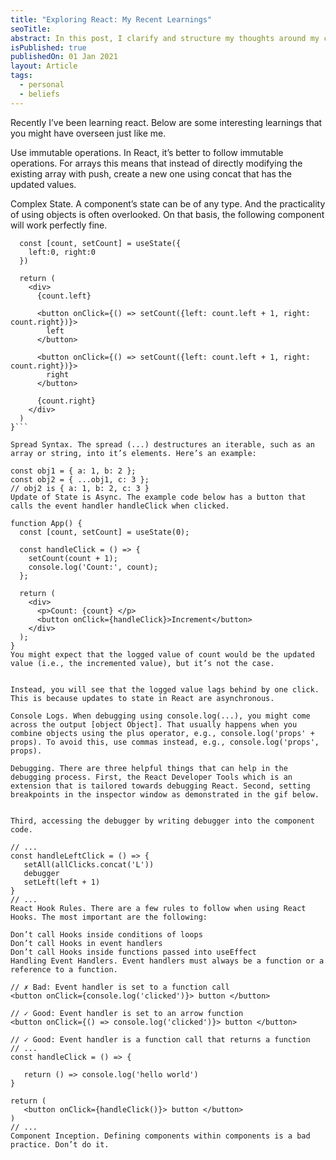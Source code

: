 ```yaml
---
title: "Exploring React: My Recent Learnings"
seoTitle: 
abstract: In this post, I clarify and structure my thoughts around my core beliefs.
isPublished: true
publishedOn: 01 Jan 2021
layout: Article
tags:
  - personal
  - beliefs
---
```



Recently I’ve been learning react. Below are some interesting learnings that you might have overseen just like me.

Use immutable operations. In React, it’s better to follow immutable operations. For arrays this means that instead of directly modifying the existing array with push, create a new one using concat that has the updated values.

Complex State. A component’s state can be of any type. And the practicality of using objects is often overlooked. On that basis, the following component will work perfectly fine.

```const App = () => {
  const [count, setCount] = useState({
    left:0, right:0
  })

  return (
    <div>
      {count.left}

      <button onClick={() => setCount({left: count.left + 1, right: count.right})}>
        left
      </button>

      <button onClick={() => setCount({left: count.left + 1, right: count.right})}>
        right
      </button>

      {count.right}
    </div>
  )
}```

Spread Syntax. The spread (...) destructures an iterable, such as an array or string, into it’s elements. Here’s an example:

const obj1 = { a: 1, b: 2 };
const obj2 = { ...obj1, c: 3 };
// obj2 is { a: 1, b: 2, c: 3 }
Update of State is Async. The example code below has a button that calls the event handler handleClick when clicked.

function App() {
  const [count, setCount] = useState(0);

  const handleClick = () => {
    setCount(count + 1);
    console.log('Count:', count);
  };

  return (
    <div>
      <p>Count: {count} </p>
      <button onClick={handleClick}>Increment</button>
    </div>
  );
}
You might expect that the logged value of count would be the updated value (i.e., the incremented value), but it’s not the case.


Instead, you will see that the logged value lags behind by one click. This is because updates to state in React are asynchronous.

Console Logs. When debugging using console.log(...), you might come across the output [object Object]. That usually happens when you combine objects using the plus operator, e.g., console.log('props' + props). To avoid this, use commas instead, e.g., console.log('props', props).

Debugging. There are three helpful things that can help in the debugging process. First, the React Developer Tools which is an extension that is tailored towards debugging React. Second, setting breakpoints in the inspector window as demonstrated in the gif below.


Third, accessing the debugger by writing debugger into the component code.

// ...
const handleLeftClick = () => {
   setAll(allClicks.concat('L'))
   debugger
   setLeft(left + 1)
}
// ...
React Hook Rules. There are a few rules to follow when using React Hooks. The most important are the following:

Don’t call Hooks inside conditions of loops
Don’t call Hooks in event handlers
Don’t call Hooks inside functions passed into useEffect
Handling Event Handlers. Event handlers must always be a function or a reference to a function.

// ✗ Bad: Event handler is set to a function call
<button onClick={console.log('clicked')}> button </button>

// ✓ Good: Event handler is set to an arrow function
<button onClick={() => console.log('clicked')}> button </button>

// ✓ Good: Event handler is a function call that returns a function
// ...  
const handleClick = () => {

   return () => console.log('hello world')
}

return (
   <button onClick={handleClick()}> button </button>
)
// ...
Component Inception. Defining components within components is a bad practice. Don’t do it.
